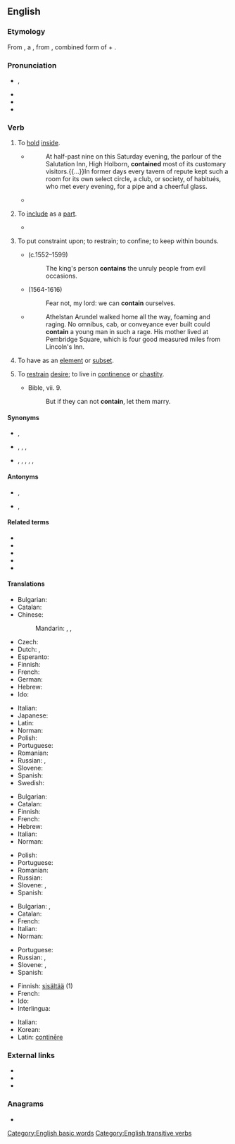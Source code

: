==English==

===Etymology===
From {{inh|en|enm|-}}, a {{bor|en|fro|contenir|nocap=1}}, from {{der|en|la|continere||to hold or keep together, comprise, contain}}, combined form of {{m|la|con-||together}} + {{m|la|teneō||to hold}}.

===Pronunciation===
* {{enPR|kən-tānʹ}}, {{IPA|/kənˈteɪn/|lang=en}}
* {{audio|en-ca-contain.ogg|Audio (CA)|lang=en}}
* {{rhymes|eɪn|lang=en}}
* {{hyphenation|con|tain|lang=en}}

===Verb===
{{en-verb}}

# {{lb|en|transitive}} To [[hold]] [[inside]].
#* {{RQ:WBsnt IvryGt|III}}
#*: At half-past nine on this Saturday evening, the parlour of the Salutation Inn, High Holborn, '''contained''' most of its customary visitors.{{...}}In former days every tavern of repute kept such a room for its own select circle, a club, or society, of habitués, who met every evening, for a pipe and a cheerful glass.
#* {{quote-magazine|date=2013-07-20|volume=408|issue=8845|magazine={{w|The Economist}}
|title=[http://www.economist.com/news/science-and-technology/21581981-what-pollution-some-opportunity-others-welcome-plastisphere Welcome to the plastisphere]
|passage=[The researchers] noticed many of their pieces of [plastic marine] debris sported surface pits around two microns across. Such pits are about the size of a bacterial cell. Closer examination showed that some of these pits did, indeed, '''contain''' bacteria,{{nb...}}.}}
# {{lb|en|transitive}} To [[include]] as a [[part]].
#* {{quote-magazine|date=2014-04-21|volume=411|issue=8884|magazine={{w|The Economist}}
|title=[http://www.economist.com/news/science-and-technology/21601233-exploring-link-between-manganese-and-parkinsons-disease-subtle-effects Subtle effects]
|passage=Manganism has been known about since the 19th century, when miners exposed to ores '''containing''' manganese, a silvery metal, began to totter, slur their speech and behave like someone inebriated.}}
# {{lb|en|transitive}} To put constraint upon; to restrain; to confine; to keep within bounds.
#: {{ux|en|I'm so excited, I can hardly '''contain''' myself!}}
#* {{w|Edmund Spenser}} (c.1552–1599)
#*: The king's person '''contains''' the unruly people from evil occasions.
#* {{w|William Shakespeare}} (1564-1616)
#*: Fear not, my lord: we can '''contain''' ourselves.
#* {{RQ:WBsnt IvryGtP}}
#*: Athelstan Arundel walked home all the way, foaming and raging. No omnibus, cab, or conveyance ever built could '''contain''' a young man in such a rage. His mother lived at Pembridge Square, which is four good measured miles from Lincoln's Inn.
# {{lb|en|mathematics|of a [[set]] etc.|transitive}} To have as an [[element]] or [[subset]].
#: {{ux|en|A group '''contains''' a unique inverse for each of its elements.}}
#: {{ux|en|If that subgraph '''contains''' the vertex in question then it must be spanning.}}
# {{lb|en|obsolete|intransitive}} To [[restrain]] [[desire]]; to live in [[continence]] or [[chastity]].
#* Bible, {{w|First Epistle to the Corinthians|1&nbsp;Corinthians}} vii. 9.
#*: But if they can not '''contain''', let them marry.

====Synonyms====
* {{sense|hold inside}} {{l|en|enclose}}, {{l|en|inhold}}
* {{sense|include as part}} {{l|en|comprise}}, {{l|en|embody}}, {{l|en|incorporate}}, {{l|en|inhold}}
* {{sense|limit by restraint}} {{l|en|control}}, {{l|en|curb}}, {{l|en|repress}}, {{l|en|restrain}}, {{l|en|restrict}}, {{l|en|stifle}}

====Antonyms====
* {{sense|include as part}} {{l|en|exclude}}, {{l|en|omit}}
* {{sense|limit by restraint}} {{l|en|release}}, {{l|en|vent}}

====Related terms====
* {{l|en|container}}
* {{l|en|containable}}
* {{l|en|containment}}
* {{l|en|content}}
* {{l|en|continence}}

====Translations====
{{trans-see|to contain|hold}}

{{trans-top|To hold inside}}
* Bulgarian: {{t+|bg|побирам}}
* Catalan: {{t+|ca|contenir}}
* Chinese:
*: Mandarin: {{t+|cmn|包含|tr=bāohán|sc=Hani}}, {{t+|cmn|含有|tr=hányǒu|sc=Hani}}, {{t+|cmn|含|tr=hán|sc=Hani}}
* Czech: {{t+|cs|obsahovat}}
* Dutch: {{t+|nl|inhouden}}, {{t+|nl|bevatten}}
* Esperanto: {{t|eo|enhavi}}
* Finnish: {{t+|fi|sisältää}}
* French: {{t+|fr|contenir}}
* German: {{t+|de|enthalten}}
* Hebrew: {{t|he|הכיל|tr=heikhíl}}
* Ido: {{t+|io|kontenar}}
{{trans-mid}}
* Italian: {{t+|it|contenere}}
* Japanese: {{t+|ja|含む|tr=ふくむ, fukumu|sc=Jpan}}
* Latin: {{t+|la|teneo}}
* Norman: {{t|nrf|cont'nîn}}
* Polish: {{t+|pl|zawierać}}
* Portuguese: {{t+|pt|conter}}
* Romanian: {{t+|ro|conține}}
* Russian: {{t+|ru|содержа́ть|impf}}, {{t+|ru|вмеща́ть|impf}}
* Slovene: {{t|sl|vsebovati}}
* Spanish: {{t+|es|contener}}
* Swedish: {{t+|sv|innehålla}}
{{trans-bottom}}

{{trans-top|To include as a part}}
* Bulgarian: {{t+|bg|съдържам}}
* Catalan: {{t+|ca|contenir}}
* Finnish: {{t+|fi|sisältyä}}
* French: {{t+|fr|contenir}}
* Hebrew: {{t+|he|כלל|tr=kalál}}
* Italian: {{t+|it|contenere}}
* Norman: {{t|nrf|cont'nîn}}
{{trans-mid}}
* Polish: {{t+|pl|zawierać}}
* Portuguese: {{t+|pt|conter}}
* Romanian: {{t+|ro|conține}}
* Russian: {{t+|ru|содержа́ть|impf}}
* Slovene: {{t|sl|vsebovati}}, {{t|sl|vključevati}}
* Spanish: {{t+|es|contener}}
{{trans-bottom}}

{{trans-top|To limit through restraint}}
* Bulgarian: {{t+|bg|сдържам}}, {{t+|bg|въздържам}}
* Catalan: {{t+|ca|contenir}}
* French: {{t+|fr|contenir}}
* Italian: {{t+|it|contenere}}
* Norman: {{t|nrf|cont'nîn}}
{{trans-mid}}
* Portuguese: {{t+|pt|conter}}
* Russian: {{t+|ru|сде́рживать|impf}}, {{t+|ru|сдержа́ть|pf}}
* Slovene: {{t|sl|obvladovati|impf}}, {{t|sl|obvladati|pf}}
* Spanish: {{t+|es|contener}}
{{trans-bottom}}

{{checktrans-top}}
* Finnish: [[sisältää]] (1)
* French: {{t+|fr|contenir}}
* Ido: {{t+|io|kontenar}}
* Interlingua: {{t-check|ia|continer}}
{{trans-mid}}
* Italian: {{t+|it|contenere}}
* Korean: {{t+|ko|포함하다}}
* Latin: [[continere|continēre]]
{{trans-bottom}}

===External links===
* {{R:Webster 1913}}
* {{R:Century 1911}}
* {{R:OneLook}}

===Anagrams===
* {{anagrams|en|actinon|cantion}}

[[Category:English basic words]]
[[Category:English transitive verbs]]